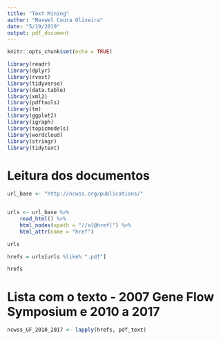 ```yaml
---
title: "Text Mining"
author: "Maxwel Coura Oliveira"
date: "5/19/2019"
output: pdf_document
---
```


```r
knitr::opts_chunk$set(echo = TRUE)
```



```r
library(readr)
library(dplyr)
library(rvest)
library(tidyverse)
library(data.table)
library(xml2)
library(pdftools)
library(tm)
library(ggplot2)
library(igraph)
library(topicmodels)
library(wordcloud)
library(stringr)
library(tidytext)
```

# Leitura dos documentos

```r
url_base <- "http://ncwss.org/publications/"


urls <- url_base %>%
    read_html() %>%
    html_nodes(xpath = "//a[@href]") %>%
    html_attr(name = "href")

urls

hrefs = urls[urls %like% ".pdf"]

hrefs
```

# Lista com o texto - 2007 Gene Flow Symposium e 2010 a 2017

```r
ncwss_GF_2010_2017 <- lapply(hrefs, pdf_text)
```












